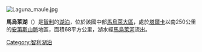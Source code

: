 [[Image:Laguna_maule.jpg|right]]
{{coord|36|04|S|70|30|W|type:waterbody_region:CL|display=title}}

'''馬烏萊湖'''（{{lang-es|Laguna del Maule}}）是[[智利|智利]]的[[湖泊|湖泊]]，位於該國中部[[馬烏萊大區|馬烏萊大區]]，處於[[塔爾卡|塔爾卡]]以南250公里的[[安第斯山脈|安第斯山脈]]地區，面積68平方公里，湖水經[[馬烏萊河|馬烏萊河]]流出。

{{Chile-geo-stub}}
[[Category:智利湖泊|Category:智利湖泊]]